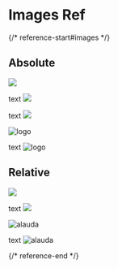 # Images Ref

{/* reference-start#images */}

## Absolute

![](/zh/logo.svg)

text ![](/logo.svg)

text ![](../assets/zh/logo.svg)

<img src="/logo.svg" alt="logo" />

text <img src="/logo.svg" alt="logo" />

## Relative

![](../assets/alauda.svg)

text ![](../assets/alauda.svg)

<img src="../assets/alauda.svg" alt="alauda" />

text <img src="../assets/alauda.svg" alt="alauda" />

{/* reference-end */}
